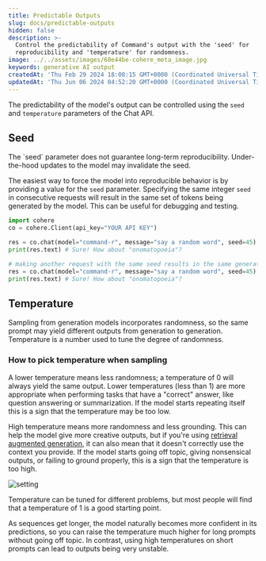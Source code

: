 ```yaml
---
title: Predictable Outputs
slug: docs/predictable-outputs
hidden: false
description: >-
  Control the predictability of Command's output with the 'seed' for
  reproducibility and 'temperature' for randomness.
image: ../../assets/images/60e44be-cohere_meta_image.jpg
keywords: generative AI output
createdAt: 'Thu Feb 29 2024 18:08:15 GMT+0000 (Coordinated Universal Time)'
updatedAt: 'Thu Jun 06 2024 04:52:20 GMT+0000 (Coordinated Universal Time)'
---
```

The predictability of the model's output can be controlled using the `seed` and `temperature` parameters of the Chat API.

## Seed

<Info title="Note"> 
 The `seed` parameter does not guarantee long-term reproducibility. Under-the-hood updates to the model may invalidate the seed.
</Info>

The easiest way to force the model into reproducible behavior is by providing a value for the `seed` parameter. Specifying the same integer `seed` in consecutive requests will result in the same set of tokens being generated by the model. This can be useful for debugging and testing.

```python PYTHON
import cohere
co = cohere.Client(api_key="YOUR API KEY")

res = co.chat(model="command-r", message="say a random word", seed=45)
print(res.text) # Sure! How about "onomatopoeia"?

# making another request with the same seed results in the same generated text
res = co.chat(model="command-r", message="say a random word", seed=45)
print(res.text) # Sure! How about "onomatopoeia"?
```

## Temperature

Sampling from generation models incorporates randomness, so the same prompt may yield different outputs from generation to generation. Temperature is a number used to tune the degree of randomness.

### How to pick temperature when sampling

A lower temperature means less randomness; a temperature of 0 will always yield the same output. Lower temperatures (less than 1) are more appropriate when performing tasks that have a "correct" answer, like question answering or summarization. If the model starts repeating itself this is a sign that the temperature may be too low.

High temperature means more randomness and less grounding. This can help the model give more creative outputs, but if you're using [retrieval augmented generation](/docs/retrieval-augmented-generation-rag), it can also mean that it doesn't correctly use the context you provide. If the model starts going off topic, giving nonsensical outputs, or failing to ground properly, this is a sign that the temperature is too high.

<img src='../../assets/images/775d949-Temperature_Visual_1.png' alt='setting' />

Temperature can be tuned for different problems, but most people will find that a temperature of 1 is a good starting point.

As sequences get longer, the model naturally becomes more confident in its predictions, so you can raise the temperature much higher for long prompts without going off topic. In contrast, using high temperatures on short prompts can lead to outputs being very unstable.
